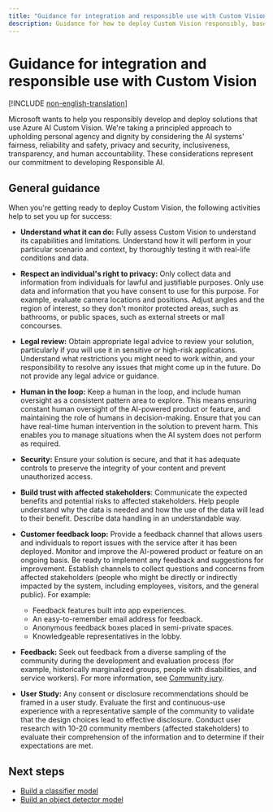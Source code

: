 ```yaml
---
title: "Guidance for integration and responsible use with Custom Vision"
description: Guidance for how to deploy Custom Vision responsibly, based on the knowledge and understanding from the team that created this product.
---
```


# Guidance for integration and responsible use with Custom Vision

[!INCLUDE [non-english-translation](../includes/non-english-translation)]

Microsoft wants to help you responsibly develop and deploy solutions that use Azure AI Custom Vision. We're taking a principled approach to upholding personal agency and dignity by considering the AI systems' fairness, reliability and safety, privacy and security, inclusiveness, transparency, and human accountability. These considerations represent our commitment to developing Responsible AI.

## General guidance

When you're getting ready to deploy Custom Vision, the following activities help to set you up for success:

* **Understand what it can do:** Fully assess Custom Vision to understand its capabilities and limitations. Understand how it will perform in your particular scenario and context, by thoroughly testing it with real-life conditions and data.

* **Respect an individual's right to privacy:** Only collect data and information from individuals for lawful and justifiable purposes. Only use data and information that you have consent to use for this purpose. For example, evaluate camera locations and positions. Adjust angles and the region of interest, so they don't monitor protected areas, such as bathrooms, or public spaces, such as external streets or mall concourses.

* **Legal review:** Obtain appropriate legal advice to review your solution, particularly if you will use it in sensitive or high-risk applications. Understand what restrictions you might need to work within, and your responsibility to resolve any issues that might come up in the future. Do not provide any legal advice or guidance.

* **Human in the loop:** Keep a human in the loop, and include human oversight as a consistent pattern area to explore. This means ensuring constant human oversight of the AI-powered product or feature, and maintaining the role of humans in decision-making. Ensure that you can have real-time human intervention in the solution to prevent harm. This enables you to manage situations when the AI system does not perform as required.

* **Security:** Ensure your solution is secure, and that it has adequate controls to preserve the integrity of your content and prevent unauthorized access.

* **Build trust with affected stakeholders**: Communicate the expected benefits and potential risks to affected stakeholders. Help people understand why the data is needed and how the use of the data will lead to their benefit. Describe data handling in an understandable way.

* **Customer feedback loop:** Provide a feedback channel that allows users and individuals to report issues with the service after it has been deployed. Monitor and improve the AI-powered product or feature on an ongoing basis. Be ready to implement any feedback and suggestions for improvement. Establish channels to collect questions and concerns from affected stakeholders (people who might be directly or indirectly impacted by the system, including employees, visitors, and the general public). For example:

  * Feedback features built into app experiences.
  * An easy-to-remember email address for feedback.
  * Anonymous feedback boxes placed in semi-private spaces.
  * Knowledgeable representatives in the lobby.

* **Feedback:** Seek out feedback from a diverse sampling of the community during the development and evaluation process (for example, historically marginalized groups, people with disabilities, and service workers). For more information, see [Community jury](/azure/architecture/guide/responsible-innovation/community-jury/).

* **User Study:** Any consent or disclosure recommendations should be framed in a user study. Evaluate the first and continuous-use experience with a representative sample of the community to validate that the design choices lead to effective disclosure. Conduct user research with 10-20 community members (affected stakeholders) to evaluate their comprehension of the information and to determine if their expectations are met.

## Next steps

* [Build a classifier model](/azure/ai-services/custom-vision-service/getting-started-build-a-classifier)
* [Build an object detector model](/azure/ai-services/custom-vision-service/get-started-build-detector)
